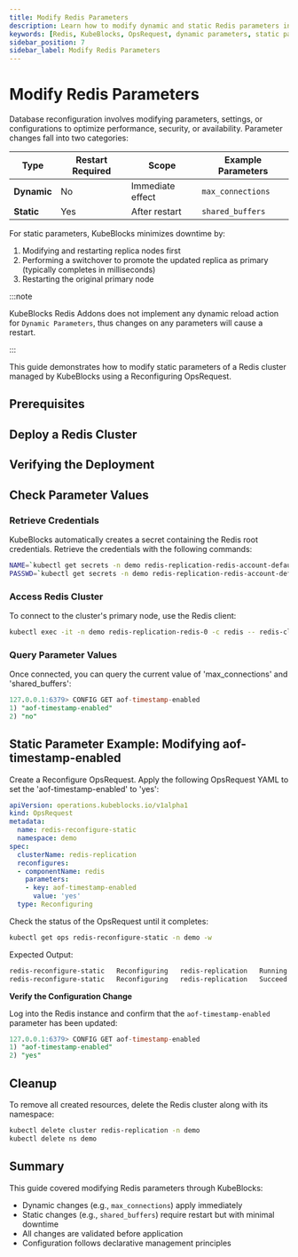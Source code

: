 ```yaml
---
title: Modify Redis Parameters
description: Learn how to modify dynamic and static Redis parameters in KubeBlocks using Reconfiguring OpsRequest to optimize database performance and availability.
keywords: [Redis, KubeBlocks, OpsRequest, dynamic parameters, static parameters, database configuration]
sidebar_position: 7
sidebar_label: Modify Redis Parameters
---
```


# Modify Redis Parameters

Database reconfiguration involves modifying parameters, settings, or configurations to optimize performance, security, or availability. Parameter changes fall into two categories:

| Type | Restart Required | Scope | Example Parameters |
|------|------------------|-------|--------------------|
| **Dynamic** | No | Immediate effect | `max_connections` |
| **Static** | Yes | After restart | `shared_buffers` |

For static parameters, KubeBlocks minimizes downtime by:
1. Modifying and restarting replica nodes first
2. Performing a switchover to promote the updated replica as primary (typically completes in milliseconds)
3. Restarting the original primary node

:::note

KubeBlocks Redis Addons does not implement any dynamic reload action for `Dynamic Parameters`, thus changes on any parameters will cause a restart.

:::

This guide demonstrates how to modify static parameters of a Redis cluster managed by KubeBlocks using a Reconfiguring OpsRequest.

## Prerequisites


<Prerequisites />

## Deploy a Redis Cluster


<CreatePGCluster />

## Verifying the Deployment


<VerifyPGCluster />

## Check Parameter Values

### Retrieve Credentials
KubeBlocks automatically creates a secret containing the Redis root credentials. Retrieve the credentials with the following commands:
```bash
NAME=`kubectl get secrets -n demo redis-replication-redis-account-default -o jsonpath='{.data.username}' | base64 -d`
PASSWD=`kubectl get secrets -n demo redis-replication-redis-account-default -o jsonpath='{.data.password}' | base64 -d`
```

### Access Redis Cluster
To connect to the cluster's primary node, use the Redis client:
```bash
kubectl exec -it -n demo redis-replication-redis-0 -c redis -- redis-cli -a ${PASSWD}
```

### Query Parameter Values

Once connected, you can query the current value of 'max_connections' and 'shared_buffers':
```sql
127.0.0.1:6379> CONFIG GET aof-timestamp-enabled
1) "aof-timestamp-enabled"
2) "no"
```

## Static Parameter Example: Modifying aof-timestamp-enabled

Create a Reconfigure OpsRequest. Apply the following OpsRequest YAML to set the 'aof-timestamp-enabled' to 'yes':

```yaml
apiVersion: operations.kubeblocks.io/v1alpha1
kind: OpsRequest
metadata:
  name: redis-reconfigure-static
  namespace: demo
spec:
  clusterName: redis-replication
  reconfigures:
  - componentName: redis
    parameters:
    - key: aof-timestamp-enabled
      value: 'yes'
  type: Reconfiguring
```

Check the status of the OpsRequest until it completes:

```bash
kubectl get ops redis-reconfigure-static -n demo -w
```

Expected Output:
```bash
redis-reconfigure-static   Reconfiguring   redis-replication   Running   -/-        5s
redis-reconfigure-static   Reconfiguring   redis-replication   Succeed   -/-        33s
```

**Verify the Configuration Change**

Log into the Redis instance and confirm that the `aof-timestamp-enabled` parameter has been updated:

```sql
127.0.0.1:6379> CONFIG GET aof-timestamp-enabled
1) "aof-timestamp-enabled"
2) "yes"
```

## Cleanup
To remove all created resources, delete the Redis cluster along with its namespace:
```bash
kubectl delete cluster redis-replication -n demo
kubectl delete ns demo
```

## Summary
This guide covered modifying Redis parameters through KubeBlocks:
- Dynamic changes (e.g., `max_connections`) apply immediately
- Static changes (e.g., `shared_buffers`) require restart but with minimal downtime
- All changes are validated before application
- Configuration follows declarative management principles
